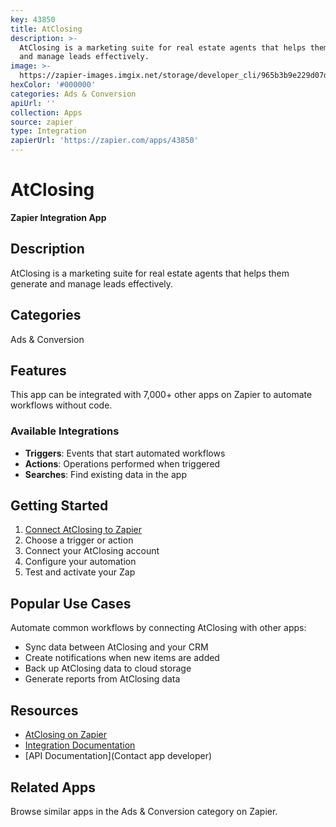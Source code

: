 ```yaml
---
key: 43850
title: AtClosing
description: >-
  AtClosing is a marketing suite for real estate agents that helps them generate
  and manage leads effectively.
image: >-
  https://zapier-images.imgix.net/storage/developer_cli/965b3b9e229d07d85c4f501fff18496c.png?auto=format%2Ccompress&ixlib=python-3.0.0&q=50
hexColor: '#000000'
categories: Ads & Conversion
apiUrl: ''
collection: Apps
source: zapier
type: Integration
zapierUrl: 'https://zapier.com/apps/43850'
---
```

# AtClosing

**Zapier Integration App**

## Description

AtClosing is a marketing suite for real estate agents that helps them generate and manage leads effectively.

## Categories

Ads & Conversion

## Features

This app can be integrated with 7,000+ other apps on Zapier to automate workflows without code.

### Available Integrations

- **Triggers**: Events that start automated workflows
- **Actions**: Operations performed when triggered
- **Searches**: Find existing data in the app

## Getting Started

1. [Connect AtClosing to Zapier](https://zapier.com/apps/43850)
2. Choose a trigger or action
3. Connect your AtClosing account
4. Configure your automation
5. Test and activate your Zap

## Popular Use Cases

Automate common workflows by connecting AtClosing with other apps:

- Sync data between AtClosing and your CRM
- Create notifications when new items are added
- Back up AtClosing data to cloud storage
- Generate reports from AtClosing data

## Resources

- [AtClosing on Zapier](https://zapier.com/apps/43850)
- [Integration Documentation](https://zapier.com/apps/43850/integrations)
- [API Documentation](Contact app developer)

## Related Apps

Browse similar apps in the Ads & Conversion category on Zapier.
